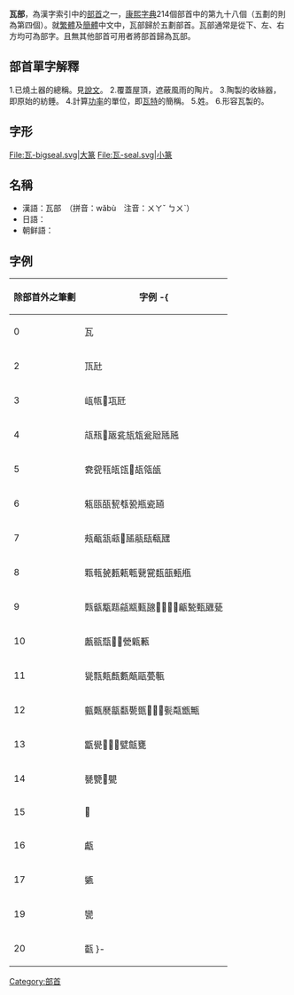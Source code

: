 {{Infobox Kangxi radical
|98|uni=74E6
|meaning=瓦
|prev=瓜
|next=甘
|pny= wǎ
|bopo= ㄨㄚˇ
|wade= wa3
|jyutping= ngaa5
|yale= ngáh
|cn= 瓦字旁 wǎzìpáng<br />瓦字底 wǎzìdǐ
|onyomi= ガ ga
|kunyomi= かわら kawara
|jp= 瓦/かわら kawara
|hang= 기와 giwa
|hanja= 와 wa
}}

'''瓦部'''，為漢字索引中的[[部首|部首]]之一，[[康熙字典|康熙字典]]214個部首中的第九十八個（五劃的則為第四個）。就[[繁體|繁體]]及[[簡體|簡體]]中文中，瓦部歸於五劃部首。瓦部通常是從下、左、右方均可為部字。且無其他部首可用者將部首歸為瓦部。

== 部首單字解釋 ==

1.已燒土器的總稱。見[[說文|說文]]。
2.覆蓋屋頂，遮蔽風雨的陶片。
3.陶製的收絲器，即原始的紡錘。
4.計算[[功率|功率]]的單位，即[[瓦特|瓦特]]的簡稱。
5.姓。
6.形容瓦製的。

== 字形 ==
<gallery>
File:瓦-bigseal.svg|大篆
File:瓦-seal.svg|小篆
</gallery>

==名稱==
* 漢語：瓦部　（拼音：wǎbù　注音：ㄨㄚˇ ㄅㄨˋ）
* 日語：{{lang|ja|瓦部　（がぶ）}}
* 朝鲜語：{{lang|ko|와부(瓦部)}}

== 字例 ==
{| class="wikitable"
! 除部首外之筆劃 !! 字例
-{
|----
| 0 || 瓦
|----
| 2 || 㼗瓧
|----
| 3 || 㼘㼙𤬪瓨瓩
|----
| 4 || 㼚㼛𤬲瓪瓫瓬瓭瓮瓰瓱瓲
|----
| 5 || 㼜㼝㼞㼟㼠𤬸瓳瓴瓵
|----
| 6 || 㼡㼢㼣㼤㼥㼦瓶瓷瓸
|----
| 7 || 㼪㼧㼨㼩𤭚𤭖瓹瓺瓻瓼
|----
| 8 || 㼫㼬㼭㼮㼯㼰㼱瓽瓾瓿甀甁
|----
| 9 || 㼲㼳㼴㼵㼶㼷𤭮𤭯𤭵𤭶𤭷𤭸甂甃甄甅甆
|----
| 10 || 㼺㼸㼹𤮃𤮄甇甈甉
|----
| 11 || 㼻㼼㼽㼾甊甋甌甍甎
|----
| 12 || 㼿㽀㽁㽂㽃㽄㽅𤮑𤮒𤮗甏甐甑甒
|----
| 13 || 㽆㽇𤮞𤮟𤮘甓甔甕
|----
| 14 || 㽈㽉𤮠甖
|----
| 15 || 𤮥
|----
| 16 || 甗
|----
| 17 || 㽊
|----
| 19 || 㽋
|----
| 20 || 㽌
}-
|}

{{康熙部首}}
{{lang-stub}}
[[Category:部首|Category:部首]]